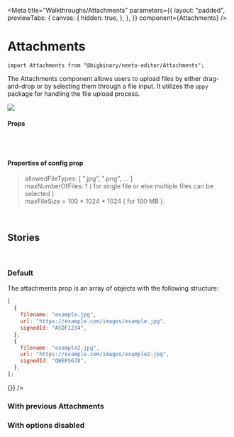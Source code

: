 
<Meta
  title="Walkthroughs/Attachments"
  parameters={{
    layout: "padded",
    previewTabs: {
      canvas: {
        hidden: true,
      },
    },
  }}
  component={Attachments}
/>

# Attachments

`import Attachments from "@bigbinary/neeto-editor/Attachments";`

The Attachments component allows users to upload files by either drag-and-drop
or by selecting them through a file input. It utilizes the `Uppy` package for
handling the file upload process.

<img src={DefaultAttachment} />
<br />

#### **Props**

<Table columns={ATTACHMENTS_TABLE_COLUMNS} rows={ATTACHMENTS_TABLE_ROWS} />
<br />
<br />

#### **Properties of config prop**

> allowedFileTypes: [ ".jpg", ".png", ... ]<br /> maxNumberOfFiles: 1 ( for
> single file or else multiple files can be selected )<br /> maxFileSize =
> 100 \* 1024 \* 1024 ( for 100 MB ).

<br />

## **Stories**

<br />

### **Default**

The attachments prop is an array of objects with the following structure:

```js
[
  {
    filename: "example.jpg",
    url: "https://example.com/images/example.jpg",
    signedId: "ASDF1234",
  },
  {
    filename: "example2.jpg",
    url: "https://example.com/images/example2.jpg",
    signedId: "QWER5678",
  },
];
```

<Canvas>
  <Story name="Default">
    <Attachments attachments={[]} onChange={() => {}} />
  </Story>
</Canvas>

### **With previous Attachments**

<Canvas>
  <Story name="With previous Attachments">
    <Attachments attachments={attachments} onChange={setAttachments} />
  </Story>
</Canvas>

### **With options disabled**

<Canvas>
  <Story name="With options disabled">
    <Attachments
      attachments={attachments}
      onChange={setAttachments}
      isIndependent={false}
      disabled
    />
  </Story>
</Canvas>
